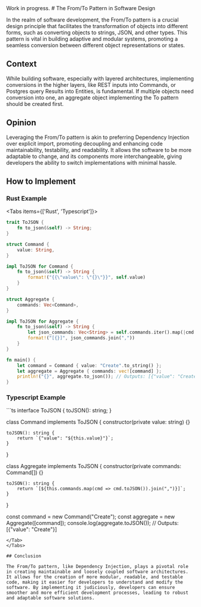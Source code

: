 
<Callout type="warning" emoji="⚠️">
  Work in progress.
</Callout>
# The From/To Pattern in Software Design

In the realm of software development, the From/To pattern is a crucial design principle that facilitates the transformation of objects into different forms, such as converting objects to strings, JSON, and other types. This pattern is vital in building adaptive and modular systems, promoting a seamless conversion between different object representations or states.

## Context

While building software, especially with layered architectures, implementing conversions in the higher layers, like REST inputs into Commands, or Postgres query Results into Entities, is fundamental. If multiple objects need conversion into one, an aggregate object implementing the To pattern should be created first.

## Opinion

Leveraging the From/To pattern is akin to preferring Dependency Injection over explicit import, promoting decoupling and enhancing code maintainability, testability, and readability. It allows the software to be more adaptable to change, and its components more interchangeable, giving developers the ability to switch implementations with minimal hassle.

## How to Implement

### Rust Example
<Tabs items={['Rust', 'Typescript']}>
<Tab>
```rust
trait ToJSON {
    fn to_json(&self) -> String;
}

struct Command {
    value: String,
}

impl ToJSON for Command {
    fn to_json(&self) -> String {
        format!("{{\"value\": \"{}\"}}", self.value)
    }
}

struct Aggregate {
    commands: Vec<Command>,
}

impl ToJSON for Aggregate {
    fn to_json(&self) -> String {
        let json_commands: Vec<String> = self.commands.iter().map(|cmd| cmd.to_json()).collect();
        format!("[{}]", json_commands.join(","))
    }
}

fn main() {
    let command = Command { value: "Create".to_string() };
    let aggregate = Aggregate { commands: vec![command] };
    println!("{}", aggregate.to_json()); // Outputs: [{"value": "Create"}]
}
```
</Tab>

### Typescript Example
<Tab>
```ts
interface ToJSON {
    toJSON(): string;
}

class Command implements ToJSON {
    constructor(private value: string) {}

    toJSON(): string {
        return `{"value": "${this.value}"}`;
    }
}

class Aggregate implements ToJSON {
    constructor(private commands: Command[]) {}

    toJSON(): string {
        return `[${this.commands.map(cmd => cmd.toJSON()).join(",")}]`;
    }
}

const command = new Command("Create");
const aggregate = new Aggregate([command]);
console.log(aggregate.toJSON()); // Outputs: [{"value": "Create"}]
```
</Tab>
</Tabs>

## Conclusion

The From/To pattern, like Dependency Injection, plays a pivotal role in creating maintainable and loosely coupled software architectures. It allows for the creation of more modular, readable, and testable code, making it easier for developers to understand and modify the software. By implementing it judiciously, developers can ensure smoother and more efficient development processes, leading to robust and adaptable software solutions.
